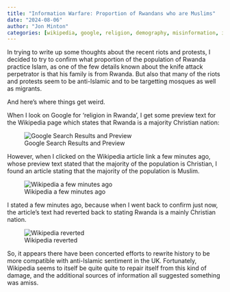```yaml
---
title: "Information Warfare: Proportion of Rwandans who are Muslims"
date: "2024-08-06"
author: "Jon Minton"
categories: [wikipedia, google, religion, demography, misinformation, islam, christianity]
---
```


In trying to write up some thoughts about the recent riots and protests, I decided to try to confirm what proportion of the population of Rwanda practice Islam, as one of the few details known about the knife attack perpetrator is that his family is from Rwanda. But also that many of the riots and protests seem to be anti-Islamic and to be targetting mosques as well as migrants. 

And here's where things get weird. 

When I look on Google for 'religion in Rwanda', I get some preview text for the Wikipedia page which states that Rwanda is a majority Christian nation:

![Google Search Results and Preview](rr-google.png)

However, when I clicked on the Wikipedia article link a few minutes ago, whose preview text stated that the majority of the population is Christian, I found an article stating that the majority of the population is Muslim. 

![Wikipedia a few minutes ago](rr-wiki-false.png)

I stated a few minutes ago, because when I went back to confirm just now, the article's text had reverted back to stating Rwanda is a mainly Christian nation. 

![Wikipedia reverted](rr-wiki-true.png)


So, it appears there have been concerted efforts to rewrite history to be more compatible with anti-Islamic sentiment in the UK. Fortunately, Wikipedia seems to itself be quite quite to repair itself from this kind of damage, and the additional sources of information all suggested something was amiss. 

